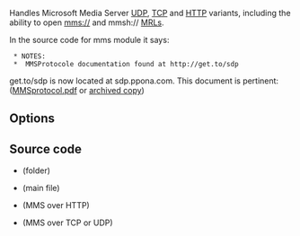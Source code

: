 {{Module|name=mms|type=Access|first_version=0.5.0|description=[[MMS]] input|sc=mms|sc2=mmsh|sc3=mmst|sc4=mmsu}}

Handles Microsoft Media Server [[UDP]], [[TCP]] and [[HTTP]] variants, including the ability to open mms:// and mmsh:// [[MRL]]s.

In the source code for mms module it says:
  * NOTES:
  *  MMSProtocole documentation found at <nowiki>http://get.to/sdp</nowiki>
get.to/sdp is now located at sdp.ppona.com. This document is pertinent: ([http://sdp.ppona.com/zipfiles/MMSprotocol.pdf MMSprotocol.pdf] or [https://archive.today/QClst archived copy])
<!-- DoesItReallyMatter says:
Why do I say sdp.ppona.com when get.to/sdp redirects (as of April 2019) to mediadiscovery.net?
The whole thing looks to me disreputable and mediadiscovery.net says nothing of the MMS protocol.

When I traced it with the Internet Archive:
https://web.archive.org/web/20011114142105/http://get.to/sdp redirects to https://web.archive.org/web/20011105142315/http://freespace.virgin.net/sdpman.sdp/
https://web.archive.org/web/20040611223803/http://freespace.virgin.net/sdpman.sdp/ announced it moved to http://sdp.ppona.com
Additionally, get.to/sdp is visible in the screenshot: http://sdp.ppona.com/readme/readme.html#anchor21312
-->
== Options ==
{{Option
|name=mms-caching
|value=integer
|description=Caching in ms
}}
{{Option
|name=mms-all
|default=disabled
|description=Force selection of all streams
}}
{{Option
|name=mms-maxbitrate
|value=integer
|default=0
|description=Select the stream with the maximum [[bitrate]] under this limit
}}
{{Option
|name=mmsh-proxy
|value=string
|default=""
|description=HTTP proxy for the HTTP MMS variant. <code><nowiki>http://[user[:password]@]proxy.example.com:</nowiki>[[port]]/</code>
}}

== Source code ==
* {{VLCSourceFolder|modules/access/mss}} (folder)
* {{VLCSourceFile|modules/access/mms/mms.c}} (main file)
* {{VLCSourceFile|modules/access/mms/mmsh.c}} (MMS over HTTP)
* {{VLCSourceFile|modules/access/mms/mmstu.c}} (MMS over TCP or UDP)

{{Stub}}

{{Documentation footer}}